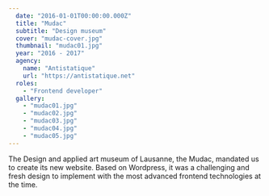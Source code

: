 ```yaml
---
  date: "2016-01-01T00:00:00.000Z"
  title: "Mudac"
  subtitle: "Design museum"
  cover: "mudac-cover.jpg"
  thumbnail: "mudac01.jpg"
  year: "2016 - 2017"
  agency:
    name: "Antistatique"
    url: "https://antistatique.net"
  roles:
    - "Frontend developer"
  gallery:
    - "mudac01.jpg"
    - "mudac02.jpg"
    - "mudac03.jpg"
    - "mudac04.jpg"
    - "mudac05.jpg"
---
```


The Design and applied art museum of Lausanne, the Mudac, mandated us to create its new website. Based on Wordpress, it was a challenging and fresh design to implement with the most advanced frontend technologies at the time.
